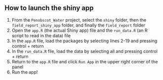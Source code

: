 ## How to launch the shiny app
1. From the `Penobscot_Water` project, select the `shiny` folder, then the `field_report_shiny_app` folder, and finally the `field_report` folder
2. Open the `app.R` (the actual Shiny app) file and the `run_data.R` (an R script to read in the data) file
3. In the `app.R` file, load the packages by selecting lines 2-19 and pressing control + return
4. In the `run_data.R` file, load the data by selecting all and pressing control + return
5. Return to the `app.R` file and click `Run App` in the upper right corner of the panel
6. Run the app! 